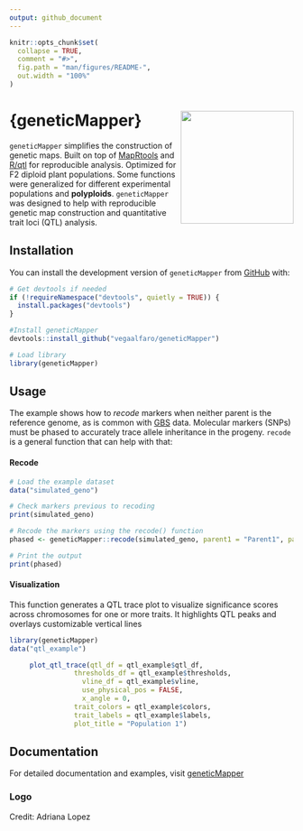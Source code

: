 ```yaml
---
output: github_document
---
```


<!-- README.md is generated from README.Rmd. Please edit that file -->

```r
knitr::opts_chunk$set(
  collapse = TRUE,
  comment = "#>",
  fig.path = "man/figures/README-",
  out.width = "100%"
)
```

# {geneticMapper} <img src="man/figures/logo.png" width="200px" align="right"/>

<!-- badges: start -->

<!-- badges: end -->

`geneticMapper` simplifies the construction of genetic maps. Built on top of [MapRtools](https://github.com/jendelman/MapRtools) and [R/qtl](https://rqtl.org/) for reproducible analysis. Optimized for F2 diploid plant populations. Some functions were generalized for different experimental populations and **polyploids**. `geneticMapper` was designed to help with reproducible genetic map construction and quantitative trait loci (QTL) analysis.

## Installation

You can install the development version of `geneticMapper` from [GitHub](https://github.com/) with:

```r
# Get devtools if needed
if (!requireNamespace("devtools", quietly = TRUE)) {
  install.packages("devtools")
}

#Install geneticMapper
devtools::install_github("vegaalfaro/geneticMapper")

# Load library
library(geneticMapper)
```

## Usage

The example shows how to *recode* markers when neither parent is the reference genome, as is common with [GBS](https://en.wikipedia.org/wiki/Genotyping_by_sequencing) data. Molecular markers (SNPs) must be phased to accurately trace allele inheritance in the progeny. `recode` is a general function that can help with that:

#### Recode

```r
# Load the example dataset
data("simulated_geno")

# Check markers previous to recoding
print(simulated_geno)

# Recode the markers using the recode() function
phased <- geneticMapper::recode(simulated_geno, parent1 = "Parent1", parent2 = "Parent2")

# Print the output
print(phased)

```

#### Visualization

This function generates a QTL trace plot to visualize significance scores across chromosomes for one or more traits. It highlights QTL peaks and overlays customizable vertical lines

```r

library(geneticMapper)
data("qtl_example")

     plot_qtl_trace(qtl_df = qtl_example$qtl_df,
                thresholds_df = qtl_example$thresholds,
                  vline_df = qtl_example$vline,
                  use_physical_pos = FALSE,
                  x_angle = 0,
                trait_colors = qtl_example$colors,
                trait_labels = qtl_example$labels,
                plot_title = "Population 1")
```

## Documentation

For detailed documentation and examples, visit [geneticMapper](https://vegaalfaro.github.io/geneticMapper/reference/index.html)

### Logo 
Credit: Adriana Lopez
